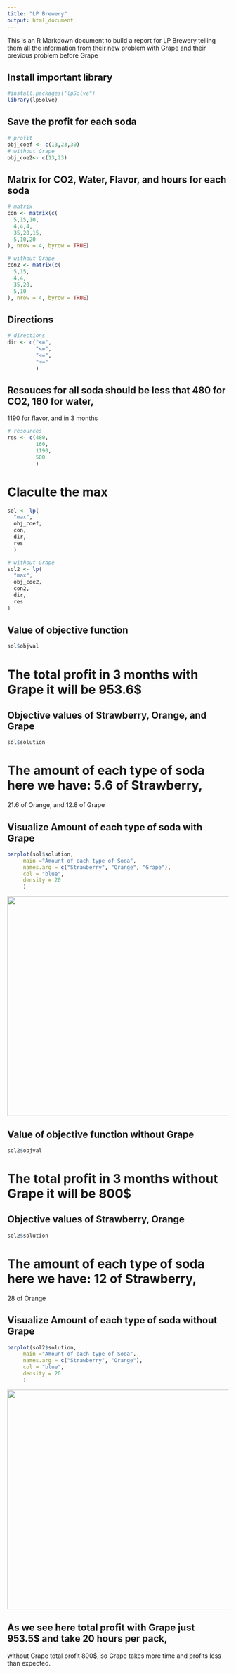 ---
title: "LP Brewery"
output: html_document
---


This is an R Markdown document to build a report for LP Brewery telling them all the information from their new problem with Grape and their previous problem before Grape

## Install important library
```{r}
#install.packages("lpSolve")
library(lpSolve)
```

## Save the profit for each soda
```{r}
# profit
obj_coef <- c(13,23,30)
# without Grape
obj_coe2<- c(13,23)
```

## Matrix for CO2, Water, Flavor, and hours for each soda
```{r}
# matrix
con <- matrix(c(
  5,15,10,
  4,4,4,
  35,20,15,
  5,10,20
), nrow = 4, byrow = TRUE)

# without Grape
con2 <- matrix(c(
  5,15,
  4,4,
  35,20,
  5,10
), nrow = 4, byrow = TRUE)
```

## Directions
```{r}
# directions
dir <- c("<=",
         "<=",
         "<=",
         "<="
         )
```

## Resouces for all soda should be less that 480 for CO2, 160 for water,
1190 for flavor, and in 3 months
```{r}
# resources
res <- c(480,
         160,
         1190,
         500
         )
```

# Claculte the max
```{r}
sol <- lp(
  "max",
  obj_coef,
  con,
  dir,
  res
  )

# without Grape
sol2 <- lp(
  "max",
  obj_coe2,
  con2,
  dir,
  res
)
```

## Value of objective function
```{r}
sol$objval
```
# The total profit in 3 months with Grape it will be 953.6$

## Objective values of Strawberry, Orange, and Grape
```{r}
sol$solution
```
# The amount of each type of soda here we have: 5.6 of Strawberry,
21.6 of Orange, and 12.8 of Grape

## Visualize Amount of each type of soda with Grape
```{r}
barplot(sol$solution,
     main ="Amount of each type of Soda",
     names.arg = c("Strawberry", "Orange", "Grape"),
     col = "blue",
     density = 20
     )
```
<p align="center">
  <img width="800" height="500" src="with_Grape.png">
</p>

## Value of objective function without Grape
```{r}
sol2$objval
```
# The total profit in 3 months without Grape it will be 800$

## Objective values of Strawberry, Orange
```{r}
sol2$solution
```
# The amount of each type of soda here we have: 12 of Strawberry,
28 of Orange

## Visualize Amount of each type of soda without Grape
```{r}
barplot(sol2$solution,
     main ="Amount of each type of Soda",
     names.arg = c("Strawberry", "Orange"),
     col = "blue",
     density = 20
     )
```
<p align="center">
  <img width="800" height="500" src="without_Grape.png">
</p>



## As we see here total profit with Grape just 953.5$ and take 20 hours per pack,
without Grape total profit 800$, so Grape takes more time and profits less than
expected.
